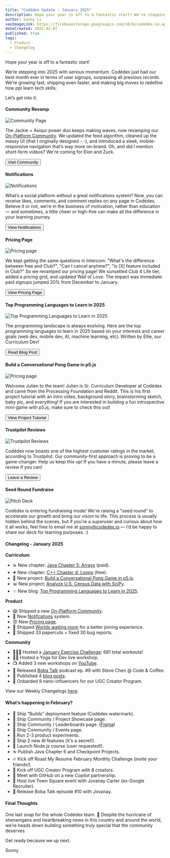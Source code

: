 ```yaml
---
title: "Codédex Update - January 2025"
description: Hope your year is off to a fantastic start! We're stepping into 2025 with serious momentum. Community Revamp, notifications, and more.
author: Sonny Li
seoImageLink: https://firebasestorage.googleapis.com/v0/b/codedex-io.appspot.com/o/blogs%2Fcodedex-update-january-2025%2Fbanner.png?alt=media&token=467179ae-0c12-45e0-917f-f66481597633
dateCreated: 2025-02-07
published: true
tags:
  - Product
  - Changelog
---
```


Hope your year is off to a fantastic start!

We’re stepping into 2025 with serious momentum. Codédex just had our best month ever in terms of user signups, surpassing all previous records. We’re growing fast, shipping even faster, and making big moves to redefine how ppl learn tech skills.

Let’s get into it.

#### Community Revamp

![Community Page](https://i.imgur.com/JQLi0MJ.gif)

The Jackie + Asiqur power duo keeps making waves, now revamping our [On-Platform Community](https://codedex.io/community). We updated the feed algorithm, cleaned up the messy UI (that I originally designed -.-), and introduced a sleek, mobile-responsive navigation that’s way more on-brand. Oh, and did I mention short-form videos? We're coming for Elon and Zuck.

<div style={{ display: "flex", justifyContent: "center", marginBottom: "1.2rem", transform: "scale(.9)" }}>
  <a href="https://www.codedex.io/community" style={{ all: "unset" }} target="_blank" and rel="noopener noreferrer"><Button variant="yellow">Visit Community</Button></a>
</div>

#### Notifications

![Notifications](https://i.imgur.com/5RmurjE.gif)

What’s a social platform without a great notifications system? Now, you can receive likes, comments, and comment replies on *any* page in Codédex. Believe it or not, we’re in the business of motivation, rather than education — and sometimes, a little cheer or high-five can make all the difference in your learning journey.

<div style={{ display: "flex", justifyContent: "center", marginBottom: "1.2rem", transform: "scale(.9)" }}>
  <a href="https://www.codedex.io/home" style={{ all: "unset" }} target="_blank" and rel="noopener noreferrer"><Button variant="yellow">View Notifications</Button></a>
</div>

#### Pricing Page

![Pricing page](https://i.imgur.com/Ei9ZG83.png)

We kept getting the same questions in Intercom: "What's the difference between free and Club?", "Can I cancel anytime?", "Is [X] feature included in Club?" So we revamped our pricing page! We sunsetted Club 4 Life tier, added a pricing grid, and updated Wall of Love. The impact was immediate: paid signups jumped 20% from December to January.

<div style={{ display: "flex", justifyContent: "center", marginBottom: "1.2rem", transform: "scale(.9)" }}>
  <a href="https://www.codedex.io/pricing" style={{ all: "unset" }} target="_blank" and rel="noopener noreferrer"><Button variant="yellow">View Pricing Page</Button></a>
</div>

#### Top Programming Languages to Learn in 2025 

![Top Programming Languages to Learn in 2025](https://firebasestorage.googleapis.com/v0/b/codedex-io.appspot.com/o/blogs%2Ftop-programming-languages-to-learn-in-2025%2Fbanner.png?alt=media&token=9ff4a020-aac0-4896-a515-0f966fb4e1c7)

The programming landscape is always evolving. Here are the top programming languages to learn in 2025 based on your interests and career goals (web dev, mobile dev, AI, machine learning, etc). Written by Ellie, our Curriculum Dev!

<div style={{ display: "flex", justifyContent: "center", marginBottom: "1.2rem", transform: "scale(.9)" }}>
  <a href="https://www.codedex.io/blog/top-programming-languages-to-learn-in-2025" style={{ all: "unset" }} target="_blank" and rel="noopener noreferrer"><Button variant="yellow">Read Blog Post</Button></a>
</div>

#### Build a Conversational Pong Game in p5.js

![Pricing page](https://raw.githubusercontent.com/codedex-io/projects/main/projects/build-a-conversational-game-in-p5js/header.gif)

Welcome Julien to the team! Julien is Sr. Curriculum Developer at Codédex and came from the Processing Foundation and Reddit. This is his first project tutorial with an intro video, background story, brainstorming sketch, baby pic, and everything! If you are interested in building a fun introspective mini-game with p5.js, make sure to check this out!

<div style={{ display: "flex", justifyContent: "center", marginBottom: "1.2rem", transform: "scale(.9)" }}>
  <a href="https://www.codedex.io/projects/build-a-conversational-game-in-p5js" style={{ all: "unset" }} target="_blank" and rel="noopener noreferrer"><Button variant="yellow">View Project Tutorial</Button></a>
</div>

#### Trustpilot Reviews

![Trustpilot Reviews](https://i.imgur.com/ErPkoQ4.png)

Codédex now boasts one of the highest customer ratings in the market, according to Trustpilot. Our community-first approach is proving to be a game-changer. Help us keep this up! If you have a minute, please leave a review if you can!

<div style={{ display: "flex", justifyContent: "center", marginBottom: "1.2rem", transform: "scale(.9)" }}>
  <a href="https://www.trustpilot.com/review/codedex.io" style={{ all: "unset" }} target="_blank" and rel="noopener noreferrer"><Button variant="yellow">Leave a Review</Button></a>
</div>

#### Seed Round Fundraise

![Pitch Deck](https://i.imgur.com/ZAlEFGw.gif)

Codédex is entering fundraising mode! We're raising a "seed round" to accelerate our growth and bring our vision to life. This process is usually hidden behind the scenes, but if you're a superuser and curious about how it all works, feel free to email me at sonny@codedex.io — I’d be happy to share our deck for learning purposes. :)

#### Changelog - January 2025

**Curriculum**

- ☕️ New chapter: [Java Chapter 5: Arrays](https://www.codedex.io/java) (paid).
- ➕ New chapter: [C++ Chapter 4: Loops](https://www.codedex.io/cpp) (free).
- 🏓 New project: [Build a Conversational Pong Game in p5.js](https://www.codedex.io/projects/build-a-conversational-game-in-p5js).
- 📊 New project: [Analyze U.S. Census Data with SciPy](https://www.codedex.io/projects/analyze-us-census-data-with-scipy).
- ✨ New blog: [Top Programming Languages to Learn in 2025](https://www.codedex.io/blog/top-programming-languages-to-learn-in-2025).

**Product**

- 😱 Shipped a new [On-Platform Community](https://www.codedex.io/community).
- 🔔 New [Notifcations](https://www.codedex.io/home) system.
- 😍 New [Pricing page](https://www.codedex.io/pricing).
- 🏡 Shipped [Worlds waiting room](https://codedex.io/worlds) for a better joining experience.
- 🧹 Shipped 33 papercuts + fixed 30 bug reports.

**Community**

- 🏃🏻‍♂️ Hosted a [January Exercise Challenge](https://www.codedex.io/community/monthly-challenge/january-2025): 681 total workouts!
- 🧘‍♀️ Hosted a Yoga for Dev live workshop.
- 📺 Added 3 new workshops on [YouTube](https://www.codedex.io/@codedex).
- 🧋 Released [Boba Talk](https://open.spotify.com/episode/2iDZRm2XKfKOD2oUABWBZw?si=95bf2cca517f4113) podcast ep. #9 with Steve Chen @ Code & Coffee.
- 📰 Published 4 [blog posts](https://www.codedex.io/blog).
- 👯 Onbarded 8 nano-influencers for our UGC Creator Program.

View our Weekly Changelogs [here](https://x.com/search?q=codedexchangelog&src=typed_query&f=live).

#### What’s happening in February?

- 🚀 Ship “Builds” deployment feature (Codédex watermark).
- 🚀 Ship Community / Project Showcase page.
- 🚀 Ship Community / Leaderboards page. ([Figma](https://imgur.com/EoCutO0))
- 🚀 Ship Community / Events page.
- 🧪 Run 2-3 product experiments.
- 🤖 Ship 2 new AI features (it's a secret!).
- 🦠 Launch Node.js course (user requested!).
- ☕️ Publish Java Chapter 6 and Checkpoint Projects.
- 🔥 Kick off Roast My Resume February Monthly Challenge (invite your friends!).
- 👯 Kick off UGC Creator Program with 8 creators.
- 🤝 Meet with GitHub on a new Copilot partnership.
- 🏡 Host live Town Square event with Jovanay Carter (ex-Google Recruiter).
- 🧋 Release Boba Talk episode #10 with Jovanay.

#### Final Thoughts

One last snap for the whole Codédex team. 🫰 Despite the hurricane of shenanigans and heartbreaking news in this country and around the world, we’re heads down building something truly special that the community deserves.

Get ready because we up next.

Sonny
